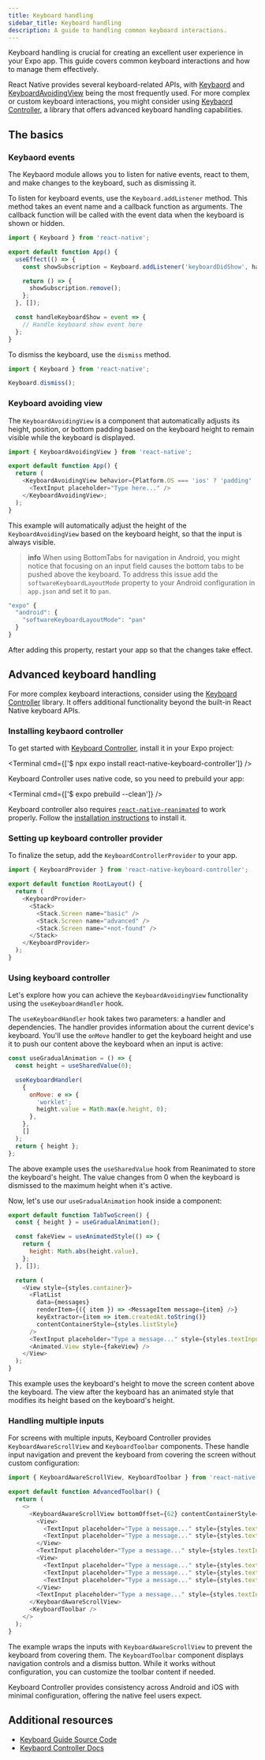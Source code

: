 ```yaml
---
title: Keyboard handling
sidebar_title: Keyboard handling
description: A guide to handling common keyboard interactions.
---
```


Keyboard handling is crucial for creating an excellent user experience in your Expo app. This guide covers common keyboard interactions and how to manage them effectively.

React Native provides several keyboard-related APIs, with [Keybaord](https://reactnative.dev/docs/keyboard) and [KeyboardAvoidingView](https://reactnative.dev/docs/keyboardavoidingview) being the most frequently used. For more complex or custom keyboard interactions, you might consider using [Keybaord Controller](https://kirillzyusko.github.io/react-native-keyboard-controller), a library that offers advanced keyboard handling capabilities.

## The basics

### Keybaord events

The Keybaord module allows you to listen for native events, react to them, and make changes to the keyboard, such as dismissing it.

To listen for keyboard events, use the `Keyboard.addListener` method. This method takes an event name and a callback function as arguments. The callback function will be called with the event data when the keyboard is shown or hidden.

```js
import { Keyboard } from 'react-native';

export default function App() {
  useEffect(() => {
    const showSubscription = Keyboard.addListener('keyboardDidShow', handleKeyboardShow);

    return () => {
      showSubscription.remove();
    };
  }, []);

  const handleKeyboardShow = event => {
    // Handle keyboard show event here
  };
}
```

To dismiss the keyboard, use the `dismiss` method.

```js
import { Keyboard } from 'react-native';

Keyboard.dismiss();
```

### Keyboard avoiding view

The `KeyboardAvoidingView` is a component that automatically adjusts its height, position, or bottom padding based on the keyboard height to remain visible while the keyboard is displayed.

```js
import { KeyboardAvoidingView } from 'react-native';

export default function App() {
  return (
    <KeyboardAvoidingView behavior={Platform.OS === 'ios' ? 'padding' : undefined} style={{ flex: 1 }}>
      <TextInput placeholder="Type here..." />
    </KeyboardAvoidingView>;
  );
}
```

This example will automatically adjust the height of the `KeyboardAvoidingView` based on the keyboard height, so that the input is always visible.

> **info** When using BottomTabs for navigation in Android, you might notice that focusing on an input field causes the bottom tabs to be pushed above the keyboard. To address this issue add the `softwareKeyboardLayoutMode` property to your Android configuration in `app.json` and set it to `pan`.

```js app.json
"expo" {
  "android": {
    "softwareKeyboardLayoutMode": "pan"
  }
}
```

After adding this property, restart your app so that the changes take effect.

## Advanced keyboard handling

For more complex keyboard interactions, consider using the [Keyboard Controller](https://kirillzyusko.github.io/react-native-keyboard-controller) library. It offers additional functionality beyond the built-in React Native keyboard APIs.

### Installing keybaord controller

To get started with [Keyboard Controller](https://kirillzyusko.github.io/react-native-keyboard-controller), install it in your Expo project:


<Terminal cmd={['$ npx expo install react-native-keyboard-controller']} />

Keyboard Controller uses native code, so you need to prebuild your app:

<Terminal cmd={['$ expo prebuild --clean']} />

Keyboard controller also requires [`react-native-reanimated`](/versions/latest/sdk/reanimated) to work properly. Follow the [installation instructions](/versions/latest/sdk/reanimated/) to install it.

### Setting up keyboard controller provider

To finalize the setup, add the `KeyboardControllerProvider` to your app.

```js
import { KeyboardProvider } from 'react-native-keyboard-controller';

export default function RootLayout() {
  return (
    <KeyboardProvider>
      <Stack>
        <Stack.Screen name="basic" />
        <Stack.Screen name="advanced" />
        <Stack.Screen name="+not-found" />
      </Stack>
    </KeyboardProvider>
  );
}
```

### Using keyboard controller

Let's explore how you can achieve the `KeyboardAvoidingView` functionality using the `useKeyboardHandler` hook.

The `useKeyboardHandler` hook takes two parameters: a handler and dependencies. The handler provides information about the current device's keyboard. You'll use the `onMove` handler to get the keyboard height and use it to push our content above the keyboard when an input is active:

```js
const useGradualAnimation = () => {
  const height = useSharedValue(0);

  useKeyboardHandler(
    {
      onMove: e => {
        'worklet';
        height.value = Math.max(e.height, 0);
      },
    },
    []
  );
  return { height };
};
```

The above example uses the `useSharedValue` hook from Reanimated to store the keyboard's height. The value changes from 0 when the keyboard is dismissed to the maximum height when it's active.

Now, let's use our `useGradualAnimation` hook inside a component:

```js
export default function TabTwoScreen() {
  const { height } = useGradualAnimation();

  const fakeView = useAnimatedStyle(() => {
    return {
      height: Math.abs(height.value),
    };
  }, []);

  return (
    <View style={styles.container}>
      <FlatList
        data={messages}
        renderItem={({ item }) => <MessageItem message={item} />}
        keyExtractor={item => item.createdAt.toString()}
        contentContainerStyle={styles.listStyle}
      />
      <TextInput placeholder="Type a message..." style={styles.textInput} />
      <Animated.View style={fakeView} />
    </View>
  );
}
```

This example uses the keyboard's height to move the screen content above the keyboard. The view after the keyboard has an animated style that modifies its height based on the keyboard's height.

### Handling multiple inputs

For screens with multiple inputs, Keyboard Controller provides `KeyboardAwareScrollView` and `KeyboardToolbar` components. These handle input navigation and prevent the keyboard from covering the screen without custom configuration:

```js
import { KeyboardAwareScrollView, KeyboardToolbar } from 'react-native-keyboard-controller';

export default function AdvancedToolbar() {
  return (
    <>
      <KeyboardAwareScrollView bottomOffset={62} contentContainerStyle={styles.container}>
        <View>
          <TextInput placeholder="Type a message..." style={styles.textInput} />
          <TextInput placeholder="Type a message..." style={styles.textInput} />
        </View>
        <TextInput placeholder="Type a message..." style={styles.textInput} />
        <View>
          <TextInput placeholder="Type a message..." style={styles.textInput} />
          <TextInput placeholder="Type a message..." style={styles.textInput} />
          <TextInput placeholder="Type a message..." style={styles.textInput} />
        </View>
        <TextInput placeholder="Type a message..." style={styles.textInput} />
      </KeyboardAwareScrollView>
      <KeyboardToolbar />
    </>
  );
}
```

The example wraps the inputs with `KeyboardAwareScrollView` to prevent the keyboard from covering them. The `KeyboardToolbar` component displays navigation controls and a dismiss button. While it works without configuration, you can customize the toolbar content if needed.

Keyboard Controller provides consistency across Android and iOS with minimal configuration, offering the native feel users expect.

## Additional resources

- [Keyboard Guide Source Code](https://github.com/betomoedano/keyboard-guide.git)
- [Keybaord Controller Docs](https://kirillzyusko.github.io/react-native-keyboard-controller)
